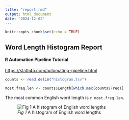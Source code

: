 ```yaml
---
title: "report.rmd"
output: html_document
date: "2024-12-02"
---
```


```r
knitr::opts_chunk$set(echo = TRUE)
```

## Word Length Histogram Report

#### R Automation Pipeline Tutorial

<https://stat545.com/automating-pipeline.html>

```r
counts <- read.delim("histogram.tsv")
```

```r
most.freq.len <- counts$Length[which.max(counts$Freq)]
```

The most common English word length is `r most.freq.len`.

![*Fig 1* A histogram of English word lengths](histogram.png)